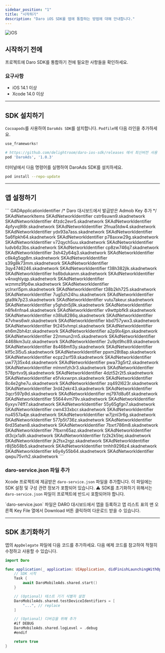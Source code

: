 ```yaml
---
sidebar_position: "1"
title: "시작하기"
description: "Daro iOS SDK를 앱에 통합하는 방법에 대해 안내합니다."
---
```


![iOS](https://img.shields.io/badge/Daro_iOS_SDK-v1.0.2-007AFF?logo=apple&logoColor=white)

## 시작하기 전에

프로젝트에 Daro SDK를 통합하기 전에 필요한 사항들을 확인하세요.

### 요구사항

- iOS 14.1 이상
- Xcode 14.0 이상

---

## SDK 설치하기

`Cocoapods`를 사용하여 `DaroAds SDK`를 설치합니다. `Podfile`에 다음 라인을 추가하세요.

```ruby
use_frameworks!

# https://github.com/delightroom/daro-ios-sdk/releases 에서 최신버전 사용
pod 'DaroAds', '1.0.3'
```

터미널에서 다음 명령어를 실행하여 DaroAds SDK를 설치하세요.

```bash
pod install --repo-update
```

---

## 앱 설정하기

<Accordion title="Info.plist 업데이트" description="Info.plist에 다음 ID들을 반영해주세요." icon="sparkles">
  ```
  <key>GADApplicationIdentifier</key>
  <string> /* Daro 대시보드에서 발급받은 Admob Key 추가 */ </string>
  <key>SKAdNetworkItems</key>
  <array>
    <dict>
      <key>SKAdNetworkIdentifier</key>
      <string>cstr6suwn9.skadnetwork</string>
    </dict>
    <dict>
      <key>SKAdNetworkIdentifier</key>
      <string>4fzdc2evr5.skadnetwork</string>
    </dict>
    <dict>
      <key>SKAdNetworkIdentifier</key>
      <string>4pfyvq9l8r.skadnetwork</string>
    </dict>
    <dict>
      <key>SKAdNetworkIdentifier</key>
      <string>2fnua5tdw4.skadnetwork</string>
    </dict>
    <dict>
      <key>SKAdNetworkIdentifier</key>
      <string>ydx93a7ass.skadnetwork</string>
    </dict>
    <dict>
      <key>SKAdNetworkIdentifier</key>
      <string>5a6flpkh64.skadnetwork</string>
    </dict>
    <dict>
      <key>SKAdNetworkIdentifier</key>
      <string>p78axxw29g.skadnetwork</string>
    </dict>
    <dict>
      <key>SKAdNetworkIdentifier</key>
      <string>v72qych5uu.skadnetwork</string>
    </dict>
    <dict>
      <key>SKAdNetworkIdentifier</key>
      <string>ludvb6z3bs.skadnetwork</string>
    </dict>
    <dict>
      <key>SKAdNetworkIdentifier</key>
      <string>cp8zw746q7.skadnetwork</string>
    </dict>
    <dict>
      <key>SKAdNetworkIdentifier</key>
      <string>3sh42y64q3.skadnetwork</string>
    </dict>
    <dict>
      <key>SKAdNetworkIdentifier</key>
      <string>c6k4g5qg8m.skadnetwork</string>
    </dict>
    <dict>
      <key>SKAdNetworkIdentifier</key>
      <string>s39g8k73mm.skadnetwork</string>
    </dict>
    <dict>
      <key>SKAdNetworkIdentifier</key>
      <string>3qy4746246.skadnetwork</string>
    </dict>
    <dict>
      <key>SKAdNetworkIdentifier</key>
      <string>f38h382jlk.skadnetwork</string>
    </dict>
    <dict>
      <key>SKAdNetworkIdentifier</key>
      <string>hs6bdukanm.skadnetwork</string>
    </dict>
    <dict>
      <key>SKAdNetworkIdentifier</key>
      <string>v4nxqhlyqp.skadnetwork</string>
    </dict>
    <dict>
      <key>SKAdNetworkIdentifier</key>
      <string>wzmmz9fp6w.skadnetwork</string>
    </dict>
    <dict>
      <key>SKAdNetworkIdentifier</key>
      <string>yclnxrl5pm.skadnetwork</string>
    </dict>
    <dict>
      <key>SKAdNetworkIdentifier</key>
      <string>t38b2kh725.skadnetwork</string>
    </dict>
    <dict>
      <key>SKAdNetworkIdentifier</key>
      <string>7ug5zh24hu.skadnetwork</string>
    </dict>
    <dict>
      <key>SKAdNetworkIdentifier</key>
      <string>gta9lk7p23.skadnetwork</string>
    </dict>
    <dict>
      <key>SKAdNetworkIdentifier</key>
      <string>vutu7akeur.skadnetwork</string>
    </dict>
    <dict>
      <key>SKAdNetworkIdentifier</key>
      <string>y5ghdn5j9k.skadnetwork</string>
    </dict>
    <dict>
      <key>SKAdNetworkIdentifier</key>
      <string>n6fk4nfna4.skadnetwork</string>
    </dict>
    <dict>
      <key>SKAdNetworkIdentifier</key>
      <string>v9wttpbfk9.skadnetwork</string>
    </dict>
    <dict>
      <key>SKAdNetworkIdentifier</key>
      <string>n38lu8286q.skadnetwork</string>
    </dict>
    <dict>
      <key>SKAdNetworkIdentifier</key>
      <string>47vhws6wlr.skadnetwork</string>
    </dict>
    <dict>
      <key>SKAdNetworkIdentifier</key>
      <string>kbd757ywx3.skadnetwork</string>
    </dict>
    <dict>
      <key>SKAdNetworkIdentifier</key>
      <string>9t245vhmpl.skadnetwork</string>
    </dict>
    <dict>
      <key>SKAdNetworkIdentifier</key>
      <string>eh6m2bh4zr.skadnetwork</string>
    </dict>
    <dict>
      <key>SKAdNetworkIdentifier</key>
      <string>a2p9lx4jpn.skadnetwork</string>
    </dict>
    <dict>
      <key>SKAdNetworkIdentifier</key>
      <string>22mmun2rn5.skadnetwork</string>
    </dict>
    <dict>
      <key>SKAdNetworkIdentifier</key>
      <string>4468km3ulz.skadnetwork</string>
    </dict>
    <dict>
      <key>SKAdNetworkIdentifier</key>
      <string>2u9pt9hc89.skadnetwork</string>
    </dict>
    <dict>
      <key>SKAdNetworkIdentifier</key>
      <string>8s468mfl3y.skadnetwork</string>
    </dict>
    <dict>
      <key>SKAdNetworkIdentifier</key>
      <string>klf5c3l5u5.skadnetwork</string>
    </dict>
    <dict>
      <key>SKAdNetworkIdentifier</key>
      <string>ppxm28t8ap.skadnetwork</string>
    </dict>
    <dict>
      <key>SKAdNetworkIdentifier</key>
      <string>ecpz2srf59.skadnetwork</string>
    </dict>
    <dict>
      <key>SKAdNetworkIdentifier</key>
      <string>uw77j35x4d.skadnetwork</string>
    </dict>
    <dict>
      <key>SKAdNetworkIdentifier</key>
      <string>pwa73g5rt2.skadnetwork</string>
    </dict>
    <dict>
      <key>SKAdNetworkIdentifier</key>
      <string>mlmmfzh3r3.skadnetwork</string>
    </dict>
    <dict>
      <key>SKAdNetworkIdentifier</key>
      <string>578prtvx9j.skadnetwork</string>
    </dict>
    <dict>
      <key>SKAdNetworkIdentifier</key>
      <string>4dzt52r2t5.skadnetwork</string>
    </dict>
    <dict>
      <key>SKAdNetworkIdentifier</key>
      <string>e5fvkxwrpn.skadnetwork</string>
    </dict>
    <dict>
      <key>SKAdNetworkIdentifier</key>
      <string>8c4e2ghe7u.skadnetwork</string>
    </dict>
    <dict>
      <key>SKAdNetworkIdentifier</key>
      <string>zq492l623r.skadnetwork</string>
    </dict>
    <dict>
      <key>SKAdNetworkIdentifier</key>
      <string>3rd42ekr43.skadnetwork</string>
    </dict>
    <dict>
      <key>SKAdNetworkIdentifier</key>
      <string>3qcr597p9d.skadnetwork</string>
    </dict>
    <dict>
      <key>SKAdNetworkIdentifier</key>
      <string>mj797d8u6f.skadnetwork</string>
    </dict>
    <dict>
      <key>SKAdNetworkIdentifier</key>
      <string>55644vm79v.skadnetwork</string>
    </dict>
    <dict>
      <key>SKAdNetworkIdentifier</key>
      <string>6yxyv74ff7.skadnetwork</string>
    </dict>
    <dict>
      <key>SKAdNetworkIdentifier</key>
      <string>55y65gfgn7.skadnetwork</string>
    </dict>
    <dict>
      <key>SKAdNetworkIdentifier</key>
      <string>cwn433xbcr.skadnetwork</string>
    </dict>
    <dict>
      <key>SKAdNetworkIdentifier</key>
      <string>nu4557a4je.skadnetwork</string>
    </dict>
    <dict>
      <key>SKAdNetworkIdentifier</key>
      <string>w7jznl3r6g.skadnetwork</string>
    </dict>
    <dict>
      <key>SKAdNetworkIdentifier</key>
      <string>577p5t736z.skadnetwork</string>
    </dict>
    <dict>
      <key>SKAdNetworkIdentifier</key>
      <string>6rd35atwn8.skadnetwork</string>
    </dict>
    <dict>
      <key>SKAdNetworkIdentifier</key>
      <string>7bxrt786m8.skadnetwork</string>
    </dict>
    <dict>
      <key>SKAdNetworkIdentifier</key>
      <string>7fbxrn65az.skadnetwork</string>
    </dict>
    <dict>
      <key>SKAdNetworkIdentifier</key>
      <string>dt3cjx1a9i.skadnetwork</string>
    </dict>
    <dict>
      <key>SKAdNetworkIdentifier</key>
      <string>fz2k2k5tej.skadnetwork</string>
    </dict>
    <dict>
      <key>SKAdNetworkIdentifier</key>
      <string>jk2fsx2rgz.skadnetwork</string>
    </dict>
    <dict>
      <key>SKAdNetworkIdentifier</key>
      <string>r8lj5b58b5.skadnetwork</string>
    </dict>
    <dict>
      <key>SKAdNetworkIdentifier</key>
      <string>tmhh9296z4.skadnetwork</string>
    </dict>
    <dict>
      <key>SKAdNetworkIdentifier</key>
      <string>k6y4y55b64.skadnetwork</string>
    </dict>
    <dict>
      <key>SKAdNetworkIdentifier</key>
      <string>qwpu75vrh2.skadnetwork</string>
    </dict>
  </array>
  ```
</Accordion>

### daro-service.json 파일 추가

Xcode 프로젝트에 제공받은 `daro-service.json` 파일을 추가합니다. 이 파일에는 SDK 설정 및 구성 관련 정보가 포함되어 있습니다.
⚠️ SDK를 초기화하기 위해서는 `daro-service.json` 파일이 프로젝트에 반드시 포함되어야 합니다.

<Note>
  `daro-service.json` 파일은 DARO 대시보드에서 앱을 등록하고 앱 리스트 표의 맨 오른쪽 Key File 열에서 Download 버튼 클릭하여 다운로드 받을 수 있습니다.
</Note>

---

## SDK 초기화하기

앱의 `AppDelegate` 파일에 다음 코드를 추가하세요. 다음 예제 코드를 참고하여 적절히 수정하고 사용할 수 있습니다.

```swift
import Daro

func application(_ application: UIApplication, didFinishLaunchingWithOptions launchOptions: [UIApplication.LaunchOptionsKey: Any]?) -> Bool {
    // SDK 시작
    Task {
        await DaroMobileAds.shared.start()
    }

    // (Optional) 테스트 기기 식별자 설정
    DaroMobileAds.shared.testDeviceIdentifiers = [
        "...", // replace
    ]

    // (Optional) 디버깅을 위해 추가
    #if DEBUG
    DaroMobileAds.shared.logLevel = .debug
    #endif

    return true
}
```